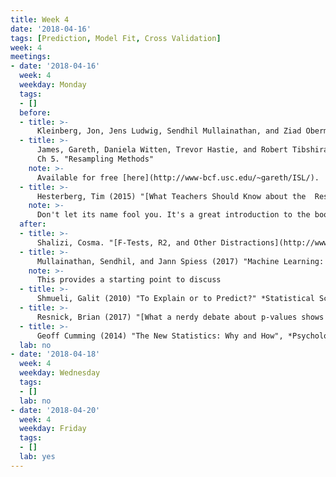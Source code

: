 ```yaml
---
title: Week 4
date: '2018-04-16'
tags: [Prediction, Model Fit, Cross Validation]
week: 4
meetings:
- date: '2018-04-16'
  week: 4
  weekday: Monday
  tags:
  - []
  before:
  - title: >-
      Kleinberg, Jon, Jens Ludwig, Sendhil Mullainathan, and Ziad Obermeyer (2015) "Prediction Policy Problems"  [DOI:10.1257/aer.p20151023](https://dx.doi.org/10.1257/aer.p20151023)
  - title: >-
      James, Gareth, Daniela Witten, Trevor Hastie, and Robert Tibshirani (2013) *An Introduction to Statistical Learning with Applications in R*, 
      Ch 5. "Resampling Methods"
    note: >-
      Available for free [here](http://www-bcf.usc.edu/~gareth/ISL/).
  - title: >- 
      Hesterberg, Tim (2015) "[What Teachers Should Know about the  Resampling in the Undergraduate Statistics Curriculum](https://arxiv.org/pdf/1411.5279.pdf)"
    note: >-
      Don't let its name fool you. It's a great introduction to the bootstrap.
  after:
  - title: >-
      Shalizi, Cosma. "[F-Tests, R2, and Other Distractions](http://www.stat.cmu.edu/~cshalizi/mreg/15/lectures/10/lecture-10.pdf)"
  - title: >-
      Mullainathan, Sendhil, and Jann Spiess (2017) "Machine Learning: An Applied Econometric Approach", *Journal of Economic Perspectives* [DOI:10.1257/jep.31.2.87](10.1257/jep.31.2.87)
    note: >-
      This provides a starting point to discuss 
  - title: >-
      Shmueli, Galit (2010) "To Explain or to Predict?" *Statistical Science* [DOI:10.1214/10-STS330](htts://dx.doi.org/10.1214/10-STS330)
  - title: >-
      Resnick, Brian (2017) "[What a nerdy debate about p-values shows about science — and how to fix it](https://www.vox.com/science-and-health/2017/7/31/16021654/p-values-statistical-significance-redefine-0005)", vox.com.
  - title: >-
      Geoff Cumming (2014) "The New Statistics: Why and How", *Psychological Science* [DOI:10.1177/0956797613504966](https://dx.doi.org/10.1177/0956797613504966)
  lab: no
- date: '2018-04-18'
  week: 4
  weekday: Wednesday
  tags:
  - []
  lab: no
- date: '2018-04-20'
  week: 4
  weekday: Friday
  tags:
  - []
  lab: yes
---
```


